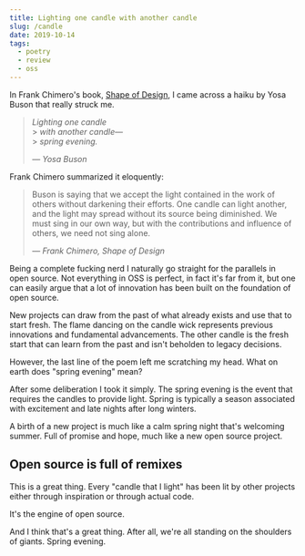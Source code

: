 ```yaml
---
title: Lighting one candle with another candle
slug: /candle
date: 2019-10-14
tags:
  - poetry
  - review
  - oss
---
```


In Frank Chimero's book, [Shape of Design](https://shapeofdesignbook.com/chapters/03-improvisation-and-limitations/),
I came across a haiku by Yosa Buson that really struck me.

> _Lighting one candle_ <br /> > _with another candle—_ <br /> > _spring evening._
>
> _— Yosa Buson_

Frank Chimero summarized it eloquently:

> Buson is saying that we accept the light contained in the work of others without darkening their efforts. One candle can light another, and the light may spread without its source being diminished. We must sing in our own way, but with the contributions and influence of others, we need not sing alone.
>
> _— Frank Chimero, Shape of Design_

Being a complete fucking nerd I naturally go straight
for the parallels in open source. Not everything in OSS
is perfect, in fact it's far from it, but one can easily
argue that a lot of innovation has been built on the
foundation of open source.

New projects can draw from the past of what already exists
and use that to start fresh. The flame dancing on the
candle wick represents previous innovations and fundamental
advancements. The other candle is the fresh start that
can learn from the past and isn't beholden to legacy
decisions.

However, the last line of the poem left me scratching my
head. What on earth does "spring evening" mean?

After some deliberation I took it simply. The spring
evening is the event that requires the candles to provide
light. Spring is typically a season associated with
excitement and late nights after long winters.

A birth of a new project is much like a calm spring
night that's welcoming summer. Full of promise and
hope, much like a new open source project.

## Open source is full of remixes

This is a great thing. Every "candle that I light"
has been lit by other projects either through
inspiration or through actual code.

It's the engine of open source.

And I think that's a great thing. After all, we're
all standing on the shoulders of giants. Spring
evening.
